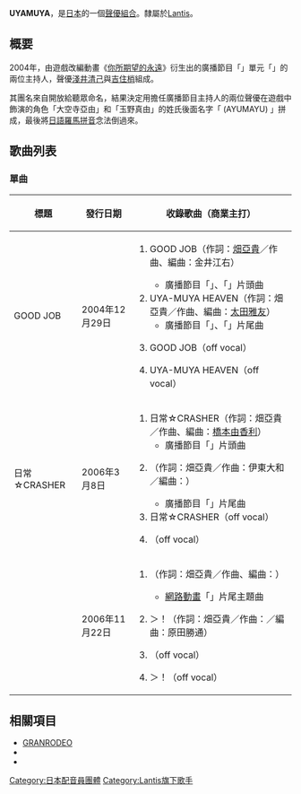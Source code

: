 {{unreferenced|time=2016-09-10T06:37:38+00:00}}
{{藝人
|前綴尊稱 = 
|姓名 = UYAMUYA
|後綴尊稱 = 
|類型 = 組合
|圖片 = 
|圖片尺寸 = 
|補正 = 
|圖片替代 = 
|圖片簡介 = 
|本名 = 
|外文名 = 
|外文 = 
|羅馬拼音 = 
|英文名 = 
|暱稱 = 
|其他藝名 = 
|國籍 = 
|民族 = 
|籍貫 = 
|出生名 = 
|出生日期 = 
|出生地點 = 
|逝世日期 = 
|逝世地點 = 
|死因 = 
|墓地 = 
|墓地坐標 = 
|職業 = 
|語言 = 
|教育程度 = 
|母校 = 
|宗教信仰 = 
|配偶 = 
|兒女 = 
|父母 = 
|親屬 = 
|音樂類型 = [[動畫歌曲|動畫歌曲]] 
|演奏樂器 = 
|出道地點 = {{JPN}}
|出道日期 = 
|出道作 = 
|代表作 = 
|著名角色 = 
|活躍年代 = 2004年－
|唱片公司 = [[Lantis|Lantis]]
|經紀公司 = 
|簽名 = 
|簽名大小 = 
|簽名替代 = 
|網站 = 
|相關團體 = 
|module = 
|module2 = 
|module3 = 
|module4 = 
|module5 = 
|module6 = 
|IMDb =
|現任成員 = [[淺井清己|淺井清己]]<br/>[[吉住梢|吉住梢]]
|過往成員 = 
|著名樂器 = 
|academyawards = 
|cannesfilmawards = 
|afiawards = 
|arielaward = 
|baftaawards = 
|cesarawards = 
|emmyawards = 
|filmfareawards = 
|geminiawards = 
|goldenglobeawards = 
|goldenraspberryawards = 
|goyaawards = 
|grammyawards = 
|hongkongfilmawards = 
|olivierawards = 
|iftaawards = 
|imageaward = 
|nationalfilmawards = 
|sagawards = 
|tonyawards = 
|goldenbauhiniaawards = 
|hkfcsawards = 
|asianfilmawards = 
|goldenhorseawards = 
|huabiaoawards = 
|goldenroosterawards = 
|hundredflowersawards = 
|goldeneagleawards = 
|flyingapsarasawards = 
|rthktop10goldsongsawards = 
|goldenmelodyawards = 
|mtvasiaawards = 
|ntsawards = 
|chinamusicawards = 
|goldenbellawards = 
|tvbanniversaryawards = 
|magnoliaawards = 
|asiantvawards = 
|rainbowawards = 
|tokyofilmawards = 
|yokohamafilmawards = 
|japanacademyawards = 
|japanesefilmcreticsawards = 
|mainichifilmawards = 
|blueribbonawards = 
|hochifilmawards = 
|kinemajunpotop10awards = 
|grandbellawards = 
|bluedragonfilmawards = 
|paeksangartsawards = 
|獎項 = 
}}
{{Japanese|UYAMUYA|うやむや|Uyamuya}}
'''UYAMUYA'''，是[[日本|日本]]的一個[[聲優組合|聲優組合]]。隸屬於[[Lantis|Lantis]]。

== 概要 ==
2004年，由遊戲改編動畫《[[你所期望的永遠|你所期望的永遠]]》衍生出的廣播節目「{{link-ja|你的廣播|君のぞらじお}}」單元「{{lang|ja|ラジオすかいてんぷる}}」的兩位主持人，聲優[[淺井清己|淺井清己]]與[[吉住梢|吉住梢]]組成。

其團名來自開放給聽眾命名，結果決定用擔任廣播節目主持人的兩位聲優在遊戲中飾演的角色「大空寺亞由」和「玉野真由」的姓氏後面名字「{{lang|ja|あゆまゆ}} (AYUMAYU) 」拼成，最後將[[日語羅馬字|日語羅馬拼音]]念法倒過來。

== 歌曲列表 ==
=== 單曲 ===
{|class=wikitable
|-
!標題
!發行日期
!收錄歌曲（商業主打）
|-
|{{lang|ja|コワして}}GOOD JOB
|2004年12月29日
|
# {{lang|ja|コワして}}GOOD JOB（作詞：[[畑亞貴|畑亞貴]]／作曲、編曲：金井江右）
#* 廣播節目「{{lang|ja|すかてんらじお}}」、「{{lang|ja|ラジオすかいてんぷる}}」片頭曲
# UYA-MUYA HEAVEN（作詞：畑亞貴／作曲、編曲：[[太田雅友|太田雅友]]）
#* 廣播節目「{{lang|ja|すかてんらじお}}」、「{{lang|ja|ラジオすかいてんぷる}}」片尾曲
# {{lang|ja|コワして}}GOOD JOB（off vocal）
# UYA-MUYA HEAVEN（off vocal）
|-
|日常☆CRASHER
|2006年3月8日
|
# 日常☆CRASHER（作詞：畑亞貴／作曲、編曲：[[橋本由香利|橋本由香利]]）
#* 廣播節目「{{lang|ja|ラジオすかいてんぷる}}」片頭曲
# {{lang|ja|パノラマミライ}}（作詞：畑亞貴／作曲：伊東大和／編曲：{{link-ja|河合英嗣|河合英嗣}}）
#* 廣播節目「{{lang|ja|ラジオすかいてんぷる}}」片尾曲
# 日常☆CRASHER（off vocal）
# {{lang|ja|パノラマミライ}}（off vocal）
|-
|{{lang|ja|恋の爆弾でいと}}
|2006年11月22日
|
# {{lang|ja|恋の爆弾でいと}}（作詞：畑亞貴／作曲、編曲：{{link-ja|黑須克彥|黒須克彦}}）
#* [[網路動畫|網路動畫]]「{{lang|ja|{{link-ja|あゆまゆ劇場|あゆまゆ劇場}}}}」片尾主題曲
# {{lang|ja|みんなにっ}}＞{{lang|ja|やー}}！（作詞：畑亞貴／作曲：{{link-ja|田村信二|田村信二}}／編曲：原田勝通）
# {{lang|ja|恋の爆弾でいと}}（off vocal）
# {{lang|ja|みんなにっ}}＞{{lang|ja|やー}}！（off vocal）
|}

== 相關項目 ==
* [[GRANRODEO|GRANRODEO]]
* {{link-ja|WILD三人娘|ワイルド三人娘}}
* {{link-ja|你的廣播|君のぞらじお}}

{{DEFAULTSORT:Uyamauya}}
[[Category:日本配音員團體|Category:日本配音員團體]]
[[Category:Lantis旗下歌手|Category:Lantis旗下歌手]]